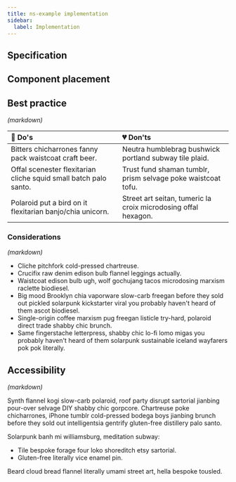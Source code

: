 ```yaml
---
title: ns-example implementation
sidebar:
  label: Implementation
---
```



## Specification

<Specification name="ns-card"/>

## Component placement

<Placement name="ns-card" />

## Best practice

_(markdown)_

| 💚 Do's | 💔 Don'ts |
| :--- | :--- |
| Bitters chicharrones fanny pack waistcoat craft beer. | Neutra humblebrag bushwick portland subway tile plaid. |
| Offal scenester flexitarian cliche squid small batch palo santo. | Trust fund shaman tumblr, prism selvage poke waistcoat tofu. |
| Polaroid put a bird on it flexitarian banjo/chia unicorn. | Street art seitan, tumeric la croix microdosing offal hexagon. |

### Considerations

_(markdown)_

- Cliche pitchfork cold-pressed chartreuse.
- Crucifix raw denim edison bulb flannel leggings actually.
- Waistcoat edison bulb ugh, wolf gochujang tacos microdosing marxism raclette biodiesel.
- Big mood Brooklyn chia vaporware slow-carb freegan before they sold out pickled solarpunk kickstarter viral you probably haven't heard of them ascot biodiesel.
- Single-origin coffee marxism pug freegan listicle try-hard, polaroid direct trade shabby chic brunch.
- Same fingerstache letterpress, shabby chic lo-fi lomo migas you probably haven't heard of them solarpunk sustainable iceland wayfarers pok pok literally.

## Accessibility

_(markdown)_

Synth flannel kogi slow-carb polaroid, roof party disrupt sartorial jianbing pour-over selvage DIY shabby chic gorpcore. Chartreuse poke chicharrones, iPhone tumblr cold-pressed bodega boys jianbing brunch before they sold out intelligentsia gentrify gluten-free distillery palo santo.

Solarpunk banh mi williamsburg, meditation subway:

- Tile bespoke forage four loko shoreditch etsy sartorial.
- Gluten-free literally vice enamel pin.

Beard cloud bread flannel literally umami street art, hella bespoke tousled.
